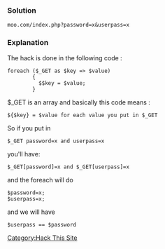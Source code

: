 === Solution ===
<pre>moo.com/index.php?password=x&userpass=x</pre>

=== Explanation ===
The hack is done in the following code :
<pre>
foreach ($_GET as $key => $value)
        { 
          $$key = $value; 
        }

</pre>
$_GET is an array and basically this code means :
 ${$key} = $value for each value you put in $_GET
So if you put in
 $_GET password=x and userpass=x
you'll have:
 $_GET[password]=x and $_GET[userpass]=x
and the foreach will do
 $password=x;
 $userpass=x;
and we will have 
 $userpass == $password

[[Category:Hack This Site]]